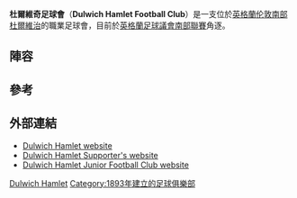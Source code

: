 {{Infobox football club
| clubname    = 杜爾維奇
| image       = <!-- 檔案不存在 [[File:Dulwichhamlet.png|150px]] -->
| fullname    = Dulwich Hamlet Football Club
| founded     = {{start date and age|1893}}
| nickname    = The Hamlet
| motto       = Moralis Victoria Jam Parta
| ground      = [[東達利奇|東達利奇]][[Champion_Hill|Champion Hill]]
| capacity    = 3,000 (500 seated)<ref name=NLCD>Mike Williams & Tony Williams (2012) ''Non-League Club Directory 2013'', p578 ISBN 978-1-869833-77-0</ref>
| president   = Jack Payne
| chairman    = Liam Hickey
| manager     = Gavin Rose
| league   = {{English football updater|DulwichH}}
| season   = {{English football updater|DulwichH2}}
| position = {{English football updater|DulwichH3}}
| pattern_la1 = _pinkborder | pattern_b1= _pinkhorizontal | pattern_ra1= _pinkborder | pattern_sh1 = _pinkbottom
| leftarm1=1D2951|body1=1D2951|rightarm1=1D2951|shorts1=1D2951|socks1=1D2951
| pattern_la2   =
| pattern_b2    = _vdarkbluehorizontal
| pattern_ra2   =
| pattern_sh2   = _vdarkbluebottom
| pattern_so2   =
| leftarm2      = dc9edc
| body2         = dc9edc
| rightarm2     = dc9edc
| shorts2       = dc9edc
| socks2        = dc9edc  
}}

'''杜爾維奇足球會'''（'''Dulwich Hamlet Football Club'''）是一支位於[[英格蘭|英格蘭]][[伦敦南部|伦敦南部]][[杜爾維治|杜爾維治]]的職業足球會，目前於[[英格蘭足球議會南部聯賽|英格蘭足球議會南部聯賽]]角逐。

==陣容==
{{updated|2016年7月1日}}
{{Fs start}}<!--unlinked players fail WP:BIO. Do not reinstate the links-->
{{Fs player|no=|nat=ENG|name=Oshane Brown|pos=GK}}
{{Fs player|no=|nat=ENG|name=[[Preston_Edwards|Preston Edwards]]|pos=GK}}
{{Fs player|no=|nat=ENG|name=Michael Chambers|pos=DF}}
{{Fs player|no=|nat=ENG|name=Matt Drage|pos=DF}}
{{Fs player|no=|nat=ENG|name=[[Nathan_Green_(footballer)|Nathan Green]]|pos=DF}}
{{Fs player|no=|nat=ENG|name=Sanchez Ming|pos=DF}}
{{Fs player|no=|nat=ENG|name=[[Osei_Sankofa|Osei Sankofa]]|pos=DF}}
{{Fs player|no=|nat=ENG|name=Marc Weatherstone|pos=DF}}
{{Fs player|no=|nat=ENG|name=Kenny Beaney|pos=MF}}
{{Fs player|no=|nat=ENG|name=[[Ashley_Carew|Ashley Carew]]|pos=MF}}
{{Fs player|no=|nat=ENG|name=Nyren Clunis|pos=MF}}
{{Fs mid}}
{{Fs player|no=|nat=ENG|name=[[Kevin_James_(English_footballer)|Kevin James]]|pos=MF}}
{{Fs player|no=|nat=SLE|name=[[Ibrahim_Kargbo|Ibrahim Kargbo]]|pos=MF}}
{{Fs player|no=|nat=ENG|name=Jamie Mascoll|pos=MF}}
{{Fs player|no=|nat=IRE|name=Roman Michael-Percil|pos=MF}}
{{Fs player|no=|nat=RWA|name=[[Alfred_Mugabo|Alfred Mugabo]]|pos=MF}}
{{Fs player|no=|nat=ENG|name=Rhys Murrell-Williamson|pos=MF}}
{{Fs player|no=|nat=ENG|name=Lawrence Yiga|pos=MF}}
{{Fs player|no=|nat=ENG|name=[[Daniel_Carr|Daniel Carr]]|pos=FW}}
{{Fs player|no=|nat=SCO|name=Sandy Cunningham|pos=FW}}
{{Fs player|no=|nat=ENG|name=[[Jacob_Erskine|Jacob Erskine]]|pos=FW}}
{{Fs end}}

==參考==
{{Reflist}}

==外部連結==
*[http://www.pitchero.com/clubs/dulwichhamlet/ Dulwich Hamlet website] {{Wayback|url=http://www.pitchero.com/clubs/dulwichhamlet/ |date=20210309165040 }}
*[http://dulwichhamlet.org/ Dulwich Hamlet Supporter's website] {{Wayback|url=http://dulwichhamlet.org/ |date=20201205183857 }}
*[http://www.dulwichhamletjuniorfc.co.uk/ Dulwich Hamlet Junior Football Club website] {{Wayback|url=http://www.dulwichhamletjuniorfc.co.uk/ |date=20201125215956 }}

[[Category:倫敦足球俱樂部|Dulwich Hamlet]]
[[Category:1893年建立的足球俱樂部|Category:1893年建立的足球俱樂部]]